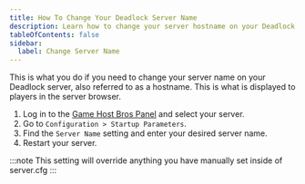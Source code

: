```yaml
---
title: How To Change Your Deadlock Server Name
description: Learn how to change your server hostname on your Deadlock server.
tableOfContents: false
sidebar:
  label: Change Server Name
---
```


This is what you do if you need to change your server name on your Deadlock server, also referred to as a hostname. This is what is displayed to players in the server browser.

1. Log in to the [Game Host Bros Panel](https://panel.gamehostbros.com/) and select your server.
2. Go to `Configuration > Startup Parameters`.
3. Find the `Server Name` setting and enter your desired server name.
4. Restart your server.

:::note
This setting will override anything you have manually set inside of server.cfg
:::